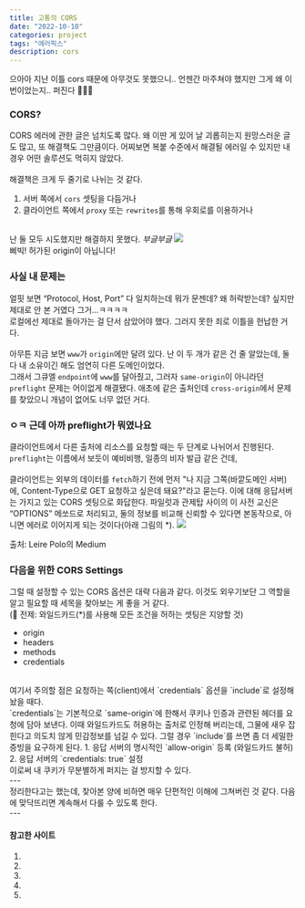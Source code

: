 ```yaml
---
title: 고통의 CORS
date: "2022-10-10"
categories: project
tags: "에러픽스"
description: cors
---
```

<HeadingNavigator />
으아아 지난 이틀 cors 때문에 아무것도 못했으니..  
언젠간 마주쳐야 했지만 그게 왜 이번이었는지.. 퍼진다 🫠🫠🫠   

### CORS?
CORS 에러에 관한 글은 넘치도록 많다. 왜 이딴 게 있어 날 괴롭히는지 원망스러운 글도 많고, 또 해결책도 그만큼이다. 어찌보면 복붙 수준에서 해결될 에러일 수 있지만 내 경우 어떤 솔루션도 먹히지 않았다.  
<br/>
해결책은 크게 두 줄기로 나뉘는 것 같다.  
1. 서버 쪽에서 `cors` 셋팅을 다듬거나  
2. 클라이언트 쪽에서 `proxy` 또는 `rewrites`를 통해 우회로를 이용하거나
<br/>
난 둘 모두 시도했지만 해결하지 못했다. <i>부글부글</i> 
<Img src='/images/에러/스샷_cors1.webp' />
<figcaption>삐빅! 허가된 origin이 아닙니다!</figcaption>

### 사실 내 문제는
얼핏 보면 <q>Protocol, Host, Port</q> 다 일치하는데 뭐가 문젠데? 왜 허락받는데? 싶지만 제대로 안 본 거였다 그거...ㅋㅋㅋㅋ  
로컬에선 제대로 돌아가는 걸 단서 삼았어야 했다. 그러지 못한 죄로 이틀을 헌납한 거다.  
<br/>
아무튼 지금 보면 `www`가 `origin`에만 달려 있다. 난 이 두 개가 같은 건 줄 알았는데, 둘 다 내 소유이긴 해도 엄연히 다른 도메인이었다.  
그래서 그큐엘 `endpoint`에 `www`를 달아줬고, 그러자 `same-origin`이 아니라던 `preflight` 문제는 어이없게 해결됐다. 애초에 같은 출처인데 `cross-origin`에서 문제를 찾았으니 개념이 없어도 너무 없던 거다.  

### ㅇㅋ 근데 아까 preflight가 뭐였나요
클라이언트에서 다른 출처에 리소스를 요청할 때는 두 단계로 나뉘어서 진행된다. `preflight`는 이름에서 보듯이 예비비행, 일종의 비자 발급 같은 건데,  
<br/>
클라이언트는 외부의 데이터를 `fetch`하기 전에 먼저 "나 지금 <a>그쪽(바깥도메인 서버)</a>에, <a>Content-Type</a>으로 <a>GET</a> 요청하고 싶은데 돼요?"라고 묻는다. 이에 대해 응답서버는 가지고 있는 CORS 셋팅으로 화답한다. 파일럿과 관제탑 사이의 이 사전 교신은 <q>OPTIONS</q> 메쏘드로 처리되고, 둘의 정보를 비교해 신뢰할 수 있다면 본동작으로, 아니면 에러로 이어지게 되는 것이다(아래 그림의 *).
<Img src='/images/에러/스샷_cors2.webp' />
<figcaption>출처: Leire Polo의 Medium</figcaption>


### 다음을 위한 CORS Settings
그럴 때 설정할 수 있는 CORS 옵션은 대략 다음과 같다. 이것도 외우기보단 그 역할을 알고 필요할 때 세목을 찾아보는 게 좋을 거 같다.  
(👺 전제: 와일드카드(*)를 사용해 모든 조건을 허하는 셋팅은 지양할 것)  
- origin
- headers
- methods
- credentials
<br/>
여기서 주의할 점은 요청하는 쪽(client)에서 `credentials` 옵션을 `include`로 설정해놨을 때다.  
<br/>
`credentials`는 기본적으로 `same-origin`에 한해서 쿠키나 인증과 관련된 헤더를 요청에 담아 보낸다. 이때 와일드카드도 허용하는 출처로 인정해 버리는데, 그물에 새우 잡힌다고 의도치 않게 민감정보를 넘길 수 있다. 그럴 경우 `include`를 쓰면 좀 더 세밀한 증빙을 요구하게 된다.  
1. 응답 서버의 명시적인 `allow-origin` 등록 (와일드카드 불허)
2. 응답 서버의 `credentials: true` 설정
<br/>
이로써 내 쿠키가 무분별하게 퍼지는 걸 방지할 수 있다.
<br/>
---
<br/>
정리한다고는 했는데, 찾아본 양에 비하면 매우 단편적인 이해에 그쳐버린 것 같다. 다음에 맞닥뜨리면 계속해서 다룰 수 있도록 한다.  
<br/>
---
<br/>

#### 참고한 사이트
1. <Lnk text='아폴로GQL의 CORS 설명' href='https://www.apollographql.com/docs/apollo-server/v4/security/cors/' />
2. <Lnk text='프리즈마의 CORS 설명' href='https://www.prisma.io/blog/enabling-cors-for-express-graphql-apollo-server-1ef999bfb38d' />
3. <Lnk text='Leire Polo의 CORS 설명' href='https://medium.com/tribalscale/stop-cursing-cors-c2cbb4997057' />
4. <Lnk text='evan-moon의 CORS에 관한 거의 모든 것' href='https://evan-moon.github.io/2020/05/21/about-cors/' />
5. <Lnk text='www가 있고 없고의 차이' href='https://joonius.tistory.com/19' />